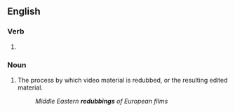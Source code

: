 ==English==

===Verb===
{{head|en|verb form}}

# {{present participle of|redub|lang=en|nocat=1}}

===Noun===
{{en-noun}}

# The process by which video material is redubbed, or the resulting edited material.
#: ''Middle Eastern '''redubbings''' of European films''